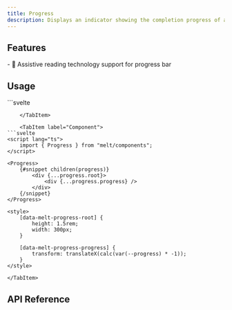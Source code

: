 ```yaml
---
title: Progress
description: Displays an indicator showing the completion progress of a task, typically displayed as a progress bar.
---
```


<Preview client:load />

## Features

<Features>
- 💬 Assistive reading technology support for progress bar
</Features>

## Usage

<Tabs>
	<TabItem label="Builder">
```svelte
<script lang="ts">
	import { Progress } from "melt";

	const progress = new Progress();
</script>

<div {...progress.root}>
	<div {...progress.progress} />
</div>

<style>
	[data-melt-progress-root] {
		height: 1.5rem;
		width: 300px;
	}

	[data-melt-progress-progress] {
		transform: translateX(calc(var(--progress) * -1));
	}
</style>
```
	</TabItem>

	<TabItem label="Component">
```svelte
<script lang="ts">
	import { Progress } from "melt/components";
</script>

<Progress>
	{#snippet children(progress)}
		<div {...progress.root}>
			<div {...progress.progress} />
		</div>
	{/snippet}
</Progress>

<style>
	[data-melt-progress-root] {
		height: 1.5rem;
		width: 300px;
	}

	[data-melt-progress-progress] {
		transform: translateX(calc(var(--progress) * -1));
	}
</style>
```
	</TabItem>
</Tabs>

## API Reference

<ApiTable entry="Progress" />
